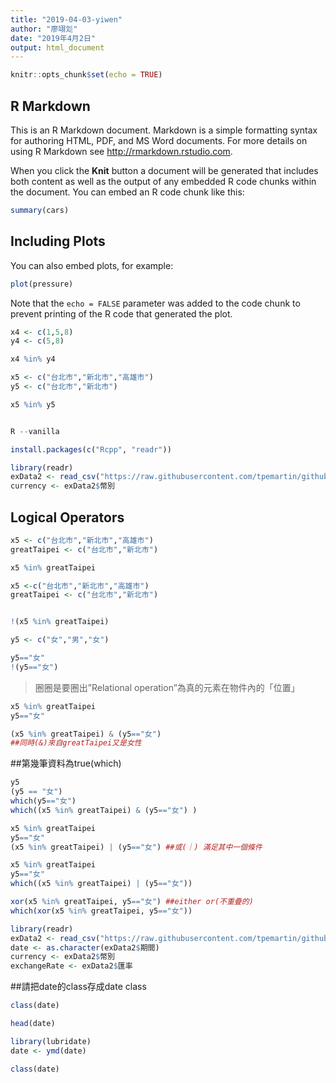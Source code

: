 ```yaml
---
title: "2019-04-03-yiwen"
author: "廖翊彣"
date: "2019年4月2日"
output: html_document
---
```


```r
knitr::opts_chunk$set(echo = TRUE)
```

## R Markdown

This is an R Markdown document. Markdown is a simple formatting syntax for authoring HTML, PDF, and MS Word documents. For more details on using R Markdown see <http://rmarkdown.rstudio.com>.

When you click the **Knit** button a document will be generated that includes both content as well as the output of any embedded R code chunks within the document. You can embed an R code chunk like this:

```r
summary(cars)
```

## Including Plots

You can also embed plots, for example:

```r
plot(pressure)
```

Note that the `echo = FALSE` parameter was added to the code chunk to prevent printing of the R code that generated the plot.



```r
x4 <- c(1,5,8)
y4 <- c(5,8)

x4 %in% y4
```
```r
x5 <- c("台北市","新北市","高雄市")
y5 <- c("台北市","新北市")

x5 %in% y5
```

```r
```
```r
R --vanilla
```

```r
install.packages(c("Rcpp", "readr"))
```



```r
library(readr)
exData2 <- read_csv("https://raw.githubusercontent.com/tpemartin/github-data/master/exData2.csv")
currency <- exData2$幣別
```

## Logical Operators
```r
x5 <- c("台北市","新北市","高雄市")
greatTaipei <- c("台北市","新北市")

x5 %in% greatTaipei
```

```r
x5 <-c("台北市","新北市","高雄市")
greatTaipei <- c("台北市","新北市") 


!(x5 %in% greatTaipei)
```

```r
y5 <- c("女","男","女")

y5=="女"
!(y5=="女")
```

> 圈圈是要圈出"Relational operation"為真的元素在物件內的「位置」


```r
x5 %in% greatTaipei
y5=="女"

(x5 %in% greatTaipei) & (y5=="女") 
##同時(&)來自greatTaipei又是女性
```
##第幾筆資料為true(which)
```r
y5
(y5 == "女")
which(y5=="女")
which((x5 %in% greatTaipei) & (y5=="女") )
```

```r
x5 %in% greatTaipei
y5=="女"
(x5 %in% greatTaipei) | (y5=="女") ##或(｜) 滿足其中一個條件
```

```r
x5 %in% greatTaipei
y5=="女"
which((x5 %in% greatTaipei) | (y5=="女"))
```

```r
xor(x5 %in% greatTaipei, y5=="女") ##either or(不重疊的)
which(xor(x5 %in% greatTaipei, y5=="女"))
```

```r
library(readr)
exData2 <- read_csv("https://raw.githubusercontent.com/tpemartin/github-data/master/exData2.csv")
date <- as.character(exData2$期間)
currency <- exData2$幣別
exchangeRate <- exData2$匯率

```
##請把date的class存成date class
```r
class(date)
```

```r
head(date)
```


```r
library(lubridate)
date <- ymd(date)
```

```r
class(date)
```


